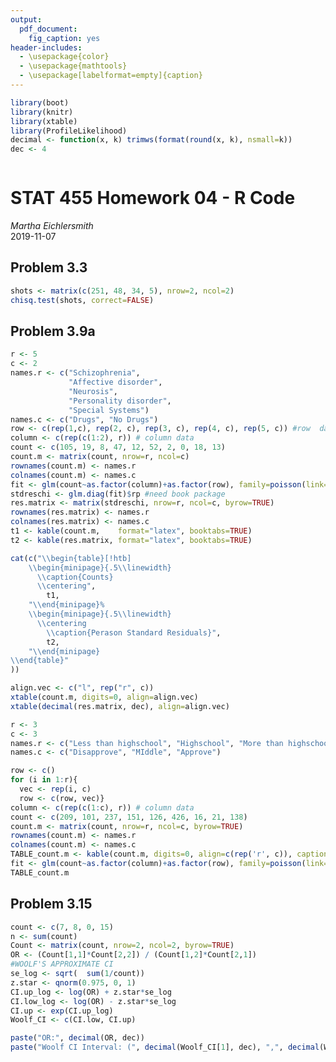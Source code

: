 ```yaml
---
output:
  pdf_document:
    fig_caption: yes
header-includes:
  - \usepackage{color}
  - \usepackage{mathtools}
  - \usepackage[labelformat=empty]{caption}
---
```

```r
library(boot)
library(knitr)
library(xtable)
library(ProfileLikelihood)
decimal <- function(x, k) trimws(format(round(x, k), nsmall=k))
dec <- 4
```
```r
```


# STAT 455 Homework 04 - R Code  
*Martha Eichlersmith*  
2019-11-07

## Problem 3.3
```r
shots <- matrix(c(251, 48, 34, 5), nrow=2, ncol=2)
chisq.test(shots, correct=FALSE)
```

## Problem 3.9a
```r
r <- 5
c <- 2
names.r <- c("Schizophrenia", 
             "Affective disorder", 
             "Neurosis", 
             "Personality disorder", 
             "Special Systems")
names.c <- c("Drugs", "No Drugs")
row <- c(rep(1,c), rep(2, c), rep(3, c), rep(4, c), rep(5, c)) #row  data
column <- c(rep(c(1:2), r)) # column data
count <- c(105, 19, 8, 47, 12, 52, 2, 0, 18, 13)
count.m <- matrix(count, nrow=r, ncol=c)
rownames(count.m) <- names.r 
colnames(count.m) <- names.c
fit <- glm(count~as.factor(column)+as.factor(row), family=poisson(link="log"))
stdreschi <- glm.diag(fit)$rp #need book package 
res.matrix <- matrix(stdreschi, nrow=r, ncol=c, byrow=TRUE)
rownames(res.matrix) <- names.r 
colnames(res.matrix) <- names.c
t1 <- kable(count.m,    format="latex", booktabs=TRUE)
t2 <- kable(res.matrix, format="latex", booktabs=TRUE)
```

```r
cat(c("\\begin{table}[!htb]
    \\begin{minipage}{.5\\linewidth}
      \\caption{Counts}
      \\centering",
        t1,
    "\\end{minipage}%
    \\begin{minipage}{.5\\linewidth}
      \\centering
        \\caption{Perason Standard Residuals}",
        t2,
    "\\end{minipage} 
\\end{table}"
))  
```


```r
align.vec <- c("l", rep("r", c))
xtable(count.m, digits=0, align=align.vec)
xtable(decimal(res.matrix, dec), align=align.vec)
```


```r
r <- 3
c <- 3
names.r <- c("Less than highschool", "Highschool", "More than highschool")
names.c <- c("Disapprove", "MIddle", "Approve")

row <- c()
for (i in 1:r){
  vec <- rep(i, c)
  row <- c(row, vec)}
column <- c(rep(c(1:c), r)) # column data
count <- c(209, 101, 237, 151, 126, 426, 16, 21, 138)
count.m <- matrix(count, nrow=r, ncol=c, byrow=TRUE)
rownames(count.m) <- names.r 
colnames(count.m) <- names.c
TABLE_count.m <- kable(count.m, digits=0, align=c(rep('r', c)), caption="Counts")
fit <- glm(count~as.factor(column)+as.factor(row), family=poisson(link="log"))
TABLE_count.m
```


## Problem 3.15  
```r
count <- c(7, 8, 0, 15)
n <- sum(count)
Count <- matrix(count, nrow=2, ncol=2, byrow=TRUE)
OR <- (Count[1,1]*Count[2,2]) / (Count[1,2]*Count[2,1])
#WOOLF'S APPROXIMATE CI
se_log <- sqrt(  sum(1/count))
z.star <- qnorm(0.975, 0, 1)
CI.up_log <- log(OR) + z.star*se_log
CI.low_log <- log(OR) - z.star*se_log
CI.up <- exp(CI.up_log)
Woolf_CI <- c(CI.low, CI.up)

paste("OR:", decimal(OR, dec))
paste("Woolf CI Interval: (", decimal(Woolf_CI[1], dec), ",", decimal(Woolf_CI[2], dec), ")")
```
